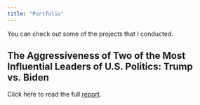 ```yaml
---
title: "Portfolio"
---
```


You can check out some of the projects that I conducted.

## The Aggressiveness of Two of the Most Influential Leaders of U.S. Politics: Trump vs. Biden

Click here to read the full <a href="report/report.html" target="_blank" rel="noopener">report</a>.

